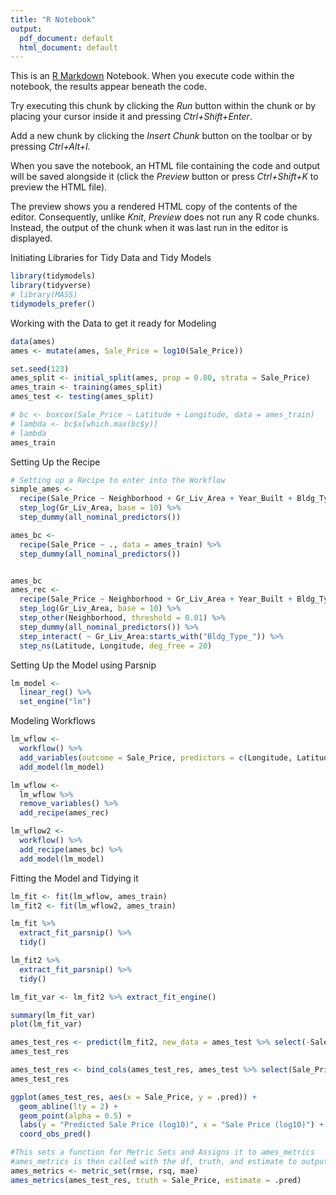 ```yaml
---
title: "R Notebook"
output:
  pdf_document: default
  html_document: default
---
```


This is an [R Markdown](http://rmarkdown.rstudio.com) Notebook. When you execute code within the notebook, the results appear beneath the code. 

Try executing this chunk by clicking the *Run* button within the chunk or by placing your cursor inside it and pressing *Ctrl+Shift+Enter*. 

Add a new chunk by clicking the *Insert Chunk* button on the toolbar or by pressing *Ctrl+Alt+I*.

When you save the notebook, an HTML file containing the code and output will be saved alongside it (click the *Preview* button or press *Ctrl+Shift+K* to preview the HTML file).

The preview shows you a rendered HTML copy of the contents of the editor. Consequently, unlike *Knit*, *Preview* does not run any R code chunks. Instead, the output of the chunk when it was last run in the editor is displayed.

Initiating Libraries for Tidy Data and Tidy Models
```r
library(tidymodels)
library(tidyverse)
# library(MASS)
tidymodels_prefer()
```

Working with the Data to get it ready for Modeling
```r
data(ames)
ames <- mutate(ames, Sale_Price = log10(Sale_Price))

set.seed(123)
ames_split <- initial_split(ames, prop = 0.80, strata = Sale_Price)
ames_train <- training(ames_split)
ames_test <- testing(ames_split)

# bc <- boxcox(Sale_Price ~ Latitude + Longitude, data = ames_train)
# lambda <- bc$x[which.max(bc$y)]
# lambda
ames_train
```
Setting Up the Recipe
```r
# Setting up a Recipe to enter into the Workflow
simple_ames <-
  recipe(Sale_Price ~ Neighborhood + Gr_Liv_Area + Year_Built + Bldg_Type, data = ames_train) %>%
  step_log(Gr_Liv_Area, base = 10) %>%
  step_dummy(all_nominal_predictors())

ames_bc <-
  recipe(Sale_Price ~ ., data = ames_train) %>%
  step_dummy(all_nominal_predictors())


ames_bc
ames_rec <-
  recipe(Sale_Price ~ Neighborhood + Gr_Liv_Area + Year_Built + Bldg_Type + Latitude + Longitude, data = ames_train) %>%
  step_log(Gr_Liv_Area, base = 10) %>%
  step_other(Neighborhood, threshold = 0.01) %>%
  step_dummy(all_nominal_predictors()) %>%
  step_interact( ~ Gr_Liv_Area:starts_with("Bldg_Type_")) %>%
  step_ns(Latitude, Longitude, deg_free = 20)

```

Setting Up the Model using Parsnip
```r
lm_model <-
  linear_reg() %>%
  set_engine("lm")
```

Modeling Workflows
```r
lm_wflow <-
  workflow() %>%
  add_variables(outcome = Sale_Price, predictors = c(Longitude, Latitude))%>%
  add_model(lm_model)

lm_wflow <-
  lm_wflow %>%
  remove_variables() %>%
  add_recipe(ames_rec)

lm_wflow2 <-
  workflow() %>%
  add_recipe(ames_bc) %>%
  add_model(lm_model)
```

Fitting the Model and Tidying it
```r
lm_fit <- fit(lm_wflow, ames_train)
lm_fit2 <- fit(lm_wflow2, ames_train)

lm_fit %>%
  extract_fit_parsnip() %>%
  tidy()

lm_fit2 %>%
  extract_fit_parsnip() %>%
  tidy()

lm_fit_var <- lm_fit2 %>% extract_fit_engine()

summary(lm_fit_var)
plot(lm_fit_var)
```

```r
ames_test_res <- predict(lm_fit2, new_data = ames_test %>% select(-Sale_Price))
ames_test_res

ames_test_res <- bind_cols(ames_test_res, ames_test %>% select(Sale_Price))
ames_test_res
```

```r
ggplot(ames_test_res, aes(x = Sale_Price, y = .pred)) +
  geom_abline(lty = 2) +
  geom_point(alpha = 0.5) +
  labs(y = "Predicted Sale Price (log10)", x = "Sale Price (log10)") +
  coord_obs_pred()
```

```r
#This sets a function for Metric Sets and Assigns it to ames_metrics
#ames_metrics is then called with the df, truth, and estimate to output the tibble.
ames_metrics <- metric_set(rmse, rsq, mae)
ames_metrics(ames_test_res, truth = Sale_Price, estimate = .pred)
```

